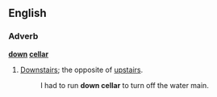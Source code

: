 ==English==

===Adverb===
'''[[down]] [[cellar]]'''

# [[downstairs|Downstairs]]; the opposite of [[upstairs]].
#: I had to run '''down cellar''' to turn off the water main.